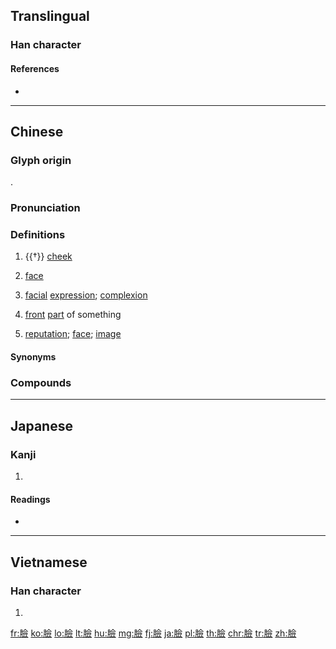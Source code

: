{{character info/new}}
{{also|脸}}
==Translingual==

===Han character===
{{Han char|rn=130|rad=肉|as=13|sn=17|four=78286|canj=BOMO|ids=⿰⺼僉}}

====References====
* {{Han ref|kx=0996.170|dkj=29954|dj=1447.190|hdz=32117.040|uh=81C9|ud=33225|bh=C179|bd=49529}}

----

==Chinese==
{{zh-forms|s=脸}}

===Glyph origin===
{{Han etym}}
{{Han compound|肉|alt1=⺼|僉|ls=psc|c1=s|c2=p|t1=body part}}.

===Pronunciation===
{{zh-pron
|m=liǎn
|c=lim5
|g=lien3
|j=lie2
|md=liēng
|mn=liám/lián
|w=3li
|x=lienn3
|mc=y
|oc=y
|ma=y
|cat=n
}}

===Definitions===
{{zh-hanzi}}

# {{†}} [[cheek]]
# {{lb|zh|anatomy}} [[face]]
# {{lb|zh|by extension}} [[facial]] [[expression]]; [[complexion]]
# {{lb|zh|figurative}} [[front]] [[part]] of something
# {{lb|zh|figurative}} [[reputation]]; [[face]]; [[image]]

====Synonyms====
{{zh-dial}}

===Compounds===
{{zh-der|丟臉|苦瓜臉|臉盆|唱紅白臉|團頭團臉|團臉|不要臉|勾臉譜|反臉|劈頭蓋臉|上頭鋪臉|凹心臉兒|愁眉苦臉|上臉|三花臉|勻臉|光臉|不得臉|慢臉|厚臉皮|做嘴臉|做鬼臉|急赤白臉|勾臉|孤拐臉|不順臉|嘴臉|小白臉|得臉|後臉兒|二花臉|喪著臉|冷臉子|凍凌觜臉|小花臉|哭喪臉|平頭正臉|平頭大臉|哭喪著臉|含臉|嬉皮笑臉|做臉兒|小臉兒|對臉|平頭整臉|容長臉|卸臉|上頭上臉|刮臉|大白臉|大團白臉|大花臉|反臉無情|冰臉|圓臉|嘻皮笑臉|兜臉|做臉|劈臉|刮臉皮|呆著臉|劈頭劈臉|倥臉|嫩臉|沒皮沒臉|架子花臉|死皮賴臉|撕破臉|滿臉花|白臉兒|抓破臉兒|打花臉|神頭鬼臉|把臉一板|滿臉堆笑|留臉|洗臉|掙臉|沒臉|板著臉|拍鬼臉|磨不開臉|涎皮賴臉|拉下臉|拐子臉|沉下臉|拋臉|放下臉|涎臉涎皮|油頭滑臉|杏臉桃腮|撲頭撲臉|獃著臉|白臉|死要臉|有臉|摔臉子|掃臉|熟臉兒|撂下臉來|滿臉通紅|生臉兒|有臉面|打臉子|戴頭識臉|撲克臉|抹下臉|整臉|破臉|皮著臉|窮腮乞臉|沒皮賴臉|涎臉|樺皮臉|打腫臉龐|滿臉濺朱|放下黑臉|破了臉|有頭有臉|撲臉|皮臉|抹臉|板起臉|留臉面|有頭臉|瓜子臉|爭臉|狗血噴臉|蒸臉|甩臉子|扁塌臉|扮鬼臉|桃腮杏臉|灰頭土臉|攢眉苦臉|整臉子|滿臉飛紅|滿臉|沒臉面|擦臉|看臉子|沒頭沒臉|死不要臉|杏臉|扮白臉|棗核臉|照臉|掉背臉|挨肩擦臉|拉長臉|扯破臉皮|臉慢|紅臉兒漢|臉黃皮寡|訕臉|絞臉|青臉獠牙|臉巴子|老著臉|臉紅耳赤|翻臉無情|臉水|老臉皮|臉欺膩玉|臉蛋|臉白氣噎|臉紅頭脹|臉軟|臉上|貓兒洗臉|臉部|貓兒臉|蓋臉|變臉|臉都綠了|鞋臉|笑臉|鵝蛋臉兒|臉色有異|臉硬|陪笑臉|羞羞臉|鬼臉|腆臉|麻胡著臉|頇臉|繃臉|臉嫩|臉紅|臉盤兒|臉子|臉膛兒|紅臉|臉急|臉譜|裝鬼臉|鼻青臉腫|老臉|臉紅心跳|黑臉兒|黑臉|臉皮薄|黃臉婆|臉頰骨|麻臉|高揚臉兒|鴨蛋臉兒|鴨蛋臉|門臉|鬼臉青|臉皮厚|骨查臉|驢臉|買臉|臉孔|馬起臉|臉龐|花臉狼|薄臉|討沒臉面|頭臉|衲臉|臉上貼金|露臉|靦臉|耍臉子|虎臉子|醜頭怪臉|臉上無光|臉道|長著臉|臉酸|陰陽臉|臉面|闖開臉兒|賠笑臉|開臉|門臉兒|臉大|逞臉|臉色|臉腦|笑臉攻勢|花臉|臉兒|黑臉董嘴|臉熱|賞臉|蟹殼臉|轉臉|給臉|苦著臉|顧臉|老著臉皮|臉型|變嘴臉|腆著臉|賣臉|要臉|西眉南臉|臉皮|蘋果臉|落著臉|臉頰|臉面之情|臉軟心慈|臉帕|臉波|翻臉}}

{{zh-cat|Beginning|Anatomy}}

----

==Japanese==

===Kanji===
{{ja-kanji|grade=|rs=肉13}}

# {{defn|lang=ja|sort=肉13}}

====Readings====
* {{ja-readings|on=[[れん]] (ren), [[せん]] (sen), [[けん]] (ken)|kun=[[まぶた]] (mabuta)|nanori=}}

----

==Vietnamese==

===Han character===
{{vi-hantu|[[kiểm]], [[quặm]]|rs=肉13}}

# {{defn|lang=vi|sort=肉13}}

[[fr:臉]]
[[ko:臉]]
[[lo:臉]]
[[lt:臉]]
[[hu:臉]]
[[mg:臉]]
[[fj:臉]]
[[ja:臉]]
[[pl:臉]]
[[th:臉]]
[[chr:臉]]
[[tr:臉]]
[[zh:臉]]